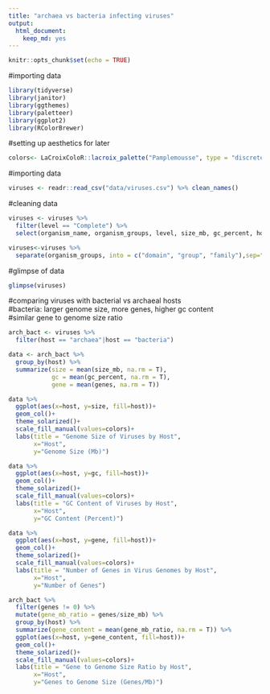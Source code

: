 ```yaml
---
title: "archaea vs bacteria infecting viruses"
output: 
  html_document: 
    keep_md: yes
---
```


```r
knitr::opts_chunk$set(echo = TRUE)
```

#importing data
```r
library(tidyverse)
library(janitor)
library(ggthemes)
library(paletteer)
library(ggplot2)
library(RColorBrewer)
```

#setting up aesthetics for later
```r
colors<- LaCroixColoR::lacroix_palette("Pamplemousse", type = "discrete")
```

#importing data
```r
viruses <- readr::read_csv("data/viruses.csv") %>% clean_names()
```

#cleaning data
```r
viruses <- viruses %>% 
  filter(level == "Complete") %>% 
  select(organism_name, organism_groups, level, size_mb, gc_percent, host, genes)
```

```r
viruses<-viruses %>% 
  separate(organism_groups, into = c("domain", "group", "family"),sep=";")
```

#glimpse of data
```r
glimpse(viruses)
```

#comparing viruses with bacterial vs archaeal hosts    
#bacteria: larger genome size, more genes, higher gc content    
#similar gene to genome size ratio    
```r
arch_bact <- viruses %>% 
  filter(host == "archaea"|host == "bacteria")
```

```r
data <- arch_bact %>% 
  group_by(host) %>% 
  summarize(size = mean(size_mb, na.rm = T),
            gc = mean(gc_percent, na.rm = T),
            gene = mean(genes, na.rm = T))
```

```r
data %>% 
  ggplot(aes(x=host, y=size, fill=host))+
  geom_col()+
  theme_solarized()+
  scale_fill_manual(values=colors)+
  labs(title = "Genome Size of Viruses by Host",
       x="Host",
       y="Genome Size (Mb)")
```

```r
data %>% 
  ggplot(aes(x=host, y=gc, fill=host))+
  geom_col()+
  theme_solarized()+
  scale_fill_manual(values=colors)+
  labs(title = "GC Content of Viruses by Host",
       x="Host",
       y="GC Content (Percent)")
```

```r
data %>% 
  ggplot(aes(x=host, y=gene, fill=host))+
  geom_col()+
  theme_solarized()+
  scale_fill_manual(values=colors)+
  labs(title = "Number of Genes in Virus Genomes by Host",
       x="Host",
       y="Number of Genes")
```

```r
arch_bact %>% 
  filter(genes != 0) %>% 
  mutate(gene_mb_ratio = genes/size_mb) %>% 
  group_by(host) %>% 
  summarize(gene_content = mean(gene_mb_ratio, na.rm = T)) %>%
  ggplot(aes(x=host, y=gene_content, fill=host))+
  geom_col()+
  theme_solarized()+
  scale_fill_manual(values=colors)+
  labs(title = "Gene to Genome Size Ratio by Host",
       x="Host",
       y="Genes to Genome Size (Genes/Mb)")
```
 